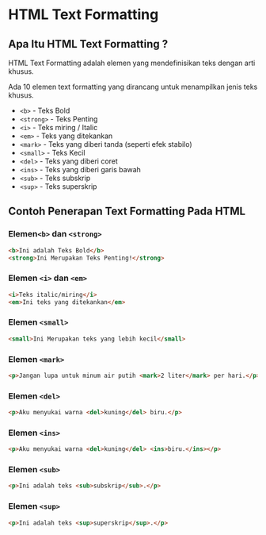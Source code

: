 # HTML Text Formatting

## Apa Itu HTML Text Formatting ?

HTML Text Formatting adalah elemen yang mendefinisikan teks dengan arti khusus.

Ada 10 elemen text formatting yang dirancang untuk menampilkan jenis teks khusus.

- `<b>` - Teks Bold
- `<strong>` - Teks Penting
- `<i>` - Teks miring / Italic
- `<em>` - Teks yang ditekankan
- `<mark>` - Teks yang diberi tanda (seperti efek stabilo)
- `<small>` - Teks Kecil
- `<del>` - Teks yang diberi coret
- `<ins>` - Teks yang diberi garis bawah
- `<sub>` - Teks subskrip
- `<sup>` - Teks superskrip

## Contoh Penerapan Text Formatting Pada HTML

### Elemen`<b>` dan `<strong>`

```html
<b>Ini adalah Teks Bold</b>
<strong>Ini Merupakan Teks Penting!</strong>
```

### Elemen `<i>` dan `<em>`

```html
<i>Teks italic/miring</i>
<em>Ini teks yang ditekankan</em>
```

### Elemen `<small>`

```html
<small>Ini Merupakan teks yang lebih kecil</small>
```

### Elemen `<mark>`

```html
<p>Jangan lupa untuk minum air putih <mark>2 liter</mark> per hari.</p>
```

### Elemen `<del>`

```html
<p>Aku menyukai warna <del>kuning</del> biru.</p>
```

### Elemen `<ins>`

```html
<p>Aku menyukai warna <del>kuning</del> <ins>biru.</ins></p>
```

### Elemen `<sub>`

```html
<p>Ini adalah teks <sub>subskrip</sub>.</p>
```

### Elemen `<sup>`

```html
<p>Ini adalah teks <sup>superskrip</sup>.</p>
```
